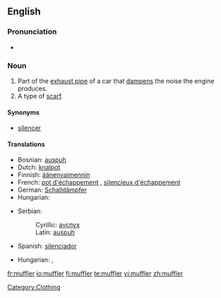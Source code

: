 ==English==

===Pronunciation===
*{{audio|en-us-muffler.ogg|Audio (US)}}

===Noun===
{{en-noun}}

# Part of the [[exhaust pipe]] of a car that [[dampen]]s the noise the engine produces.
# A type of [[scarf]].

====Synonyms====
*[[silencer]]

====Translations====
{{trans-top|part of exhaust pipe}}
*Bosnian: [[auspuh]] {{m}}
*Dutch: [[knalpot]] {{m}}
*Finnish: [[äänenvaimennin]]
*French: [[pot d'échappement]] {{m}}, [[silencieux d'échappement]] {{m}}
*German: [[Schalldämpfer]] {{m}}
*Hungarian: {{t|hu|hangtompító}}
{{trans-mid}}
*Serbian:
*:Cyrillic: [[ауспух]] {{m}}
*:Latin: [[auspuh]] {{m}}
*Spanish: [[silenciador]] {{m}}
{{trans-bottom}}

{{trans-top|scarf}}
*Hungarian: {{t|hu|sál}}, {{t|hu|nyaksál}}
{{trans-mid}}
{{trans-bottom}}

[[Category:Clothing]]

[[fr:muffler]]
[[io:muffler]]
[[fi:muffler]]
[[te:muffler]]
[[vi:muffler]]
[[zh:muffler]]